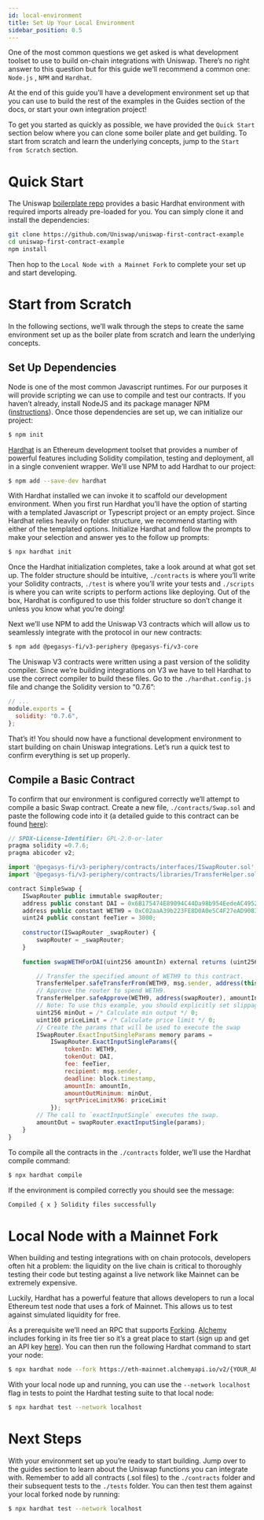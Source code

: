 ```yaml
---
id: local-environment
title: Set Up Your Local Environment
sidebar_position: 0.5
---
```


One of the most common questions we get asked is what development toolset to use to build on-chain integrations with Uniswap. There’s no right answer to this question but for this guide we’ll recommend a common one: `Node.js` , `NPM` and `Hardhat`.

At the end of this guide you’ll have a development environment set up that you can use to build the rest of the examples in the Guides section of the docs, or start your own integration project!

To get you started as quickly as possible, we have provided the `Quick Start` section below where you can clone some boiler plate and get building. To start from scratch and learn the underlying concepts, jump to the `Start from Scratch` section. 

# Quick Start

The Uniswap [boilerplate repo](https://github.com/Uniswap/uniswap-first-contract-example) provides a basic Hardhat environment with required imports already pre-loaded for you. You can simply clone it and install the dependencies: 

```bash
git clone https://github.com/Uniswap/uniswap-first-contract-example
cd uniswap-first-contract-example
npm install 
```

Then hop to the `Local Node with a Mainnet Fork` to complete your set up and start developing. 

# Start from Scratch

In the following sections, we’ll walk through the steps to create the same environment set up as the boiler plate from scratch and learn the underlying concepts.  

## Set Up Dependencies

Node is one of the most common Javascript runtimes. For our purposes it will provide scripting we can use to compile and test our contracts. If you haven’t already, install NodeJS and its package manager NPM ([instructions](https://docs.npmjs.com/downloading-and-installing-node-js-and-npm)). Once those dependencies are set up, we can initialize our project: 

```bash
$ npm init
```

[Hardhat](https://hardhat.org/) is an Ethereum development toolset that provides a number of powerful features including Solidity compilation, testing and deployment, all in a single convenient wrapper. We’ll use NPM to add Hardhat to our project: 

```bash
$ npm add --save-dev hardhat
```

With Hardhat installed we can invoke it to scaffold our development environment. When you first run Hardhat you’ll have the option of starting with a templated Javascript or Typescript project or an empty project. Since Hardhat relies heavily on folder structure, we recommend starting  with either of the templated options. Initialize Hardhat and follow the prompts to make your selection and answer yes to the follow up prompts:

```bash
$ npx hardhat init
```

Once the Hardhat initialization completes, take a look around at what got set up. The folder structure should be intuitive, `./contracts` is where you’ll write your Solidity contracts, `./test` is where you’ll write your tests and `./scripts` is where you can write scripts to perform actions like deploying. Out of the box, Hardhat is configured to use this folder structure so don’t change it unless you know what you’re doing!

Next we’ll use NPM to add the Uniswap V3 contracts which will allow us to seamlessly integrate with the protocol in our new contracts:

```bash
$ npm add @pegasys-fi/v3-periphery @pegasys-fi/v3-core
```

The Uniswap V3 contracts were written using a past version of the solidity compiler. Since we’re building integrations on V3 we have to tell Hardhat to use the correct compiler to build these files. Go to the `./hardhat.config.js` file and change the Solidity version to “0.7.6”: 

```jsx
// ...
module.exports = {
  solidity: "0.7.6",
};
```

That’s it! You should now have a functional development environment to start building on chain Uniswap integrations. Let’s run a quick test to confirm everything is set up properly. 

## Compile a Basic Contract

To confirm that our environment is configured correctly we’ll attempt to compile a basic Swap contract. Create a new file, `./contracts/Swap.sol` and paste the following code into it (a detailed guide to this contract can be found [here](./swaps/single-swaps)): 

```jsx
// SPDX-License-Identifier: GPL-2.0-or-later
pragma solidity =0.7.6;
pragma abicoder v2;

import '@pegasys-fi/v3-periphery/contracts/interfaces/ISwapRouter.sol';
import '@pegasys-fi/v3-periphery/contracts/libraries/TransferHelper.sol';

contract SimpleSwap {
    ISwapRouter public immutable swapRouter;
    address public constant DAI = 0x6B175474E89094C44Da98b954EedeAC495271d0F;
    address public constant WETH9 = 0xC02aaA39b223FE8D0A0e5C4F27eAD9083C756Cc2;
    uint24 public constant feeTier = 3000;
    
    constructor(ISwapRouter _swapRouter) {
        swapRouter = _swapRouter;
    }
    
    function swapWETHForDAI(uint256 amountIn) external returns (uint256 amountOut) {

        // Transfer the specified amount of WETH9 to this contract.
        TransferHelper.safeTransferFrom(WETH9, msg.sender, address(this), amountIn);
        // Approve the router to spend WETH9.
        TransferHelper.safeApprove(WETH9, address(swapRouter), amountIn);
        // Note: To use this example, you should explicitly set slippage limits, omitting for simplicity
        uint256 minOut = /* Calculate min output */ 0;
        uint160 priceLimit = /* Calculate price limit */ 0;
        // Create the params that will be used to execute the swap
        ISwapRouter.ExactInputSingleParams memory params =
            ISwapRouter.ExactInputSingleParams({
                tokenIn: WETH9,
                tokenOut: DAI,
                fee: feeTier,
                recipient: msg.sender,
                deadline: block.timestamp,
                amountIn: amountIn,
                amountOutMinimum: minOut,
                sqrtPriceLimitX96: priceLimit
            });
        // The call to `exactInputSingle` executes the swap.
        amountOut = swapRouter.exactInputSingle(params);
    }
}
```

To compile all the contracts in the `./contracts` folder, we’ll use the Hardhat compile command: 

```bash
$ npx hardhat compile
```

If the environment is compiled correctly you should see the message: 

```bash
Compiled { x } Solidity files successfully
```

# Local Node with a Mainnet Fork

When building and testing integrations with on chain protocols, developers often hit a problem: the liquidity on the live chain is critical to thoroughly testing their code but testing against a live network like Mainnet can be extremely expensive. 

Luckily, Hardhat has a powerful feature that allows developers to run a local Ethereum test node that uses a fork of Mainnet. This allows us to test against simulated liquidity for free. 

As a prerequisite we’ll need an RPC that supports [Forking](https://hardhat.org/hardhat-network/docs/guides/forking-other-networks). [Alchemy](https://www.alchemy.com/) includes forking in its free tier so it’s a great place to start (sign up and get an API key [here](https://www.alchemy.com/)).  You can then run the following Hardhat command to start your node:

```bash
$ npx hardhat node --fork https://eth-mainnet.alchemyapi.io/v2/{YOUR_API_KEY}
```

With your local node up and running, you can use the `--network localhost` flag in tests to point the Hardhat testing suite to that local node: 

```bash
$ npx hardhat test --network localhost
```

# Next Steps

With your environment set up you’re ready to start building. Jump over to the guides section to learn about the Uniswap functions you can integrate with. Remember to add all contracts (.sol files) to the `./contracts` folder and their subsequent tests to the `./tests` folder. You can then test them against your local forked node by running: 

```bash
$ npx hardhat test --network localhost
```
